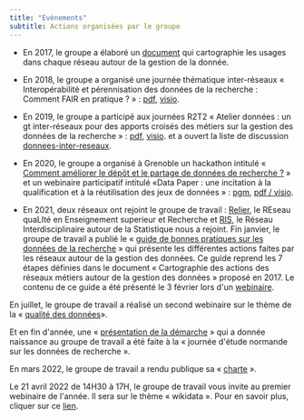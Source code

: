 ```yaml
---
title: "Evènements"
subtitle: Actions organisées par le groupe
---
```


- En 2017, le groupe a élaboré un
[document](GTInterreseaux-CartoSyntheseV6-optimise.pdf)
qui cartographie les usages dans chaque réseau autour de la gestion
de la donnée.

- En 2018, le groupe a organisé une journée thématique inter-réseaux
« Interopérabilité et pérennisation des données de la recherche :
Comment FAIR en pratique ? » :
[pdf](https://gt-donnees2018.sciencesconf.org/),
[visio](https://webcast.in2p3.fr/container/interoperabilite-et-perennisation-des-donnees-de-la-recherche).

- En 2019, le groupe a participé aux journées R2T2 « Atelier données : un gt inter-réseaux pour des apports croisés des métiers sur la gestion des données de la recherche » : [pdf](/download/R2T2_atelier_donn%C3%A9es_Rivet.pdf), [visio](https://webcast.in2p3.fr/video/un-gt-inter-reseaux-pour-des-apports-croises-des-metiers-sur-la-gestion-des-donnees-de-la-recherche).
 et a ouvert la liste de discussion [donnees-inter-reseaux](/download/Raison_etre_liste_donnees-inter-reseaux.pdf).

- En 2020, le groupe a organisé à Grenoble un hackathon intitulé « [Comment améliorer le dépôt et le partage de données de recherche ?](https://gt-donnees2020.sciencesconf.org) » et un webinaire participatif intitulé «Data Paper : une incitation à la qualification et à la réutilisation des jeux de données » : [pgm](Programme_Webinaire_data_paper_5nov2020_GT_Donnees_MITI.pdf), [pdf / visio](datapaper.qmd).

- En 2021, deux réseaux ont rejoint le groupe de travail :
[Relier](http://www.relier-univ.fr/), le REseau quaLIté en Enseignement
superieur et Recherche et [RIS](https://ris.cnrs.fr/), le Réseau
Interdisciplinaire autour de la Statistique nous a rejoint. Fin
janvier, le groupe de travail a publié le « [guide de bonnes pratiques
sur les données de la
recherche](https://mi-gt-donnees.pages.math.unistra.fr/guide/)
» qui présente les différentes actions faites par les réseaux autour
de la gestion des données. Ce guide reprend les 7 étapes définies
dans le document « Cartographie des actions des réseaux métiers
autour de la gestion des données » proposé en 2017. Le contenu de
ce guide a été présenté le 3 février lors d\'un
[webinaire](https://www.canal-u.tv/video/atelier_donnees/presentation_du_guide_de_bonnes_pratiques_des_donnees_de_la_recherche.59537).

En juillet, le groupe de travail a réalisé un second webinaire sur le thème de la « [qualité des
données](https://mi-gt-donnees.pages.math.unistra.fr/site/download/2021_07_05_Programme_Webinaire_Qualite.pdf)».

Et en fin d\'année, une « [présentation de la démarche](https://jedata-normande.sciencesconf.org/data/pages/20211203_MC_Quidoz_journee_donnees_normande.pdf)
» qui a donnée naissance au groupe de travail a été faite à la «
journée d\'étude normande sur les données de recherche ».

En mars 2022, le groupe de travail a rendu publique sa «
[charte](/download/charte-gt-donnees_v2.pdf) ».

Le 21 avril 2022 de 14H30 à 17H, le groupe de travail vous invite
au premier webinaire de l\'année. Il sera sur le thème « wikidata
». Pour en savoir plus, cliquer sur ce [lien](wikidata.qmd).
